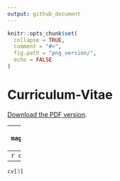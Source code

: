 ```yaml
---
output: github_document
---
```


```r
knitr::opts_chunk$set(
  collapse = TRUE,
  comment = "#>",
  fig.path = "png_version/",
  echo = FALSE
)
```

# Curriculum-Vitae

[Download the PDF version](pdf_version/CV_JohannesGruber.pdf).

---
```r
cv <- magick::image_read_pdf("./pdf_version/CV_JohannesGruber.pdf")
cv[1]
```
---
```r
cv[2]
```
---
```r
cv[3]
```

